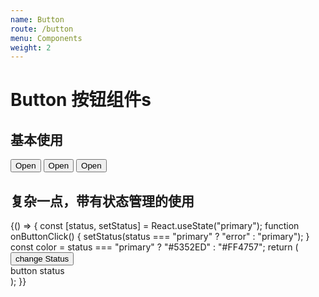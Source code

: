 ```yaml
---
name: Button
route: /button
menu: Components
weight: 2
---
```



# Button 按钮组件s

<Props of={Button} />
<Props of={TestButton} />

## 基本使用

<Playground>
  <Button>Open</Button>
  <Button type="error">Open</Button>
  <Button type="default">Open</Button>
</Playground>

## 复杂一点，带有状态管理的使用

<Playground>
  {() => {
    const [status, setStatus] = React.useState("primary");
    function onButtonClick() {
      setStatus(status === "primary" ? "error" : "primary");
    }
    const color = status === "primary" ? "#5352ED" : "#FF4757";
    return (
      <div>
        <Button onClick={onButtonClick} type={status}>
          change Status
        </Button>
        <div style={{ backgroundColor: color }} className="button-status">
          button status
        </div>
      </div>
    );
  }}
</Playground>
